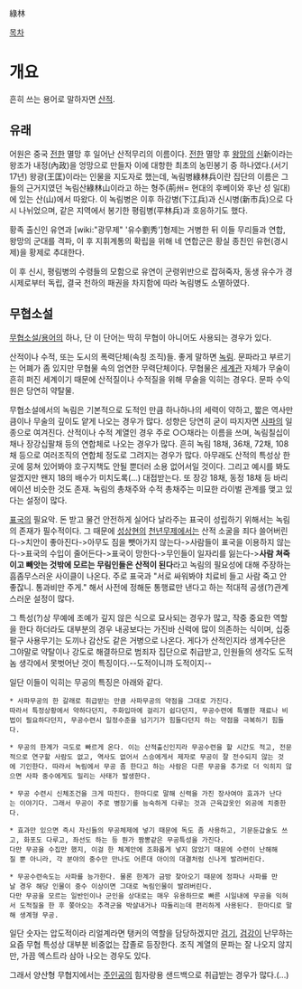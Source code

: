 綠林

[[목차]]
= 개요 =
흔히 쓰는 용어로 말하자면 [[산적]].

== 유래 ==
어원은 중국 [[전한]] 멸망 후 일어난 산적무리의 이름이다.
[[전한]] 멸망 후 [[왕망]]의 [[신]]新이라는 왕조가 내정(內政)을 엉망으로 만들자 이에 대항한 최초의 농민봉기 중 하나였다.(서기 17년) 왕광(王匡)이라는 인물을 지도자로 했는데, 녹림병綠林兵이란 집단의 이름은 그들의 근거지였던 녹림산綠林山이라고 하는 형주(荊州= 현대의 후베이와 후난 성 일대)에 있는 산(山)에서 따왔다. 이 녹림병은 이후 하강병(下江兵)과 신시병(新市兵)으로 다시 나뉘었으며, 같은 지역에서 봉기한 평림병(平林兵)과 호응하기도 했다. 

황족 출신인 유연과 [wiki:"광무제" '유수劉秀']형제는 거병한 뒤 이들 무리들과 연합, 왕망의 군대를 격파, 이 후 지휘계통의 확립을 위해 네 연합군은 황실 종친인 유현(경시제)을 황제로 추대한다. 

이 후 신시, 평림병의 수령들의 모함으로 유연이 군령위반으로 잡혀죽자, 동생 유수가 경시제로부터 독립, 결국 천하의 패권을 차지함에 따라 녹림병도 소멸하였다.
== 무협소설 ==
[[무협소설/용어]]의 하나, 단 이 단어는 딱히 무협이 아니어도 사용되는 경우가 있다.

산적이나 수적, 또는 도시의 폭력단체(속칭 조직)들. 좋게 말하면 [[녹림]]. 문파라고 부르기는 어폐가 좀 있지만 무협물 속의 엄연한 무력단체이다. 무협물은 [[세계관]] 자체가 무술이 흔히 퍼진 세계이기 때문에 산적질이나 수적질을 위해 무술을 익히는 경우다. 문파 수익원은 당연히 약탈물. 

무협소설에서의 녹림은 기본적으로 도적인 만큼 하나하나의 세력이 약하고, 짧은 역사만큼이나 무술의 깊이도 얕게 나오는 경우가 많다. 성향은 당연히 굳이 따지자면 [[사파]]의 일종으로 여겨진다. 산적이나 수적 계열인 경우 주로 ○○채라는 이름을 쓰며, 녹림칠십이채나 장강십팔채 등의 연합체로 나오는 경우가 많다. 흔히 녹림 18채, 36채, 72채, 108채 등으로 여러조직의 연합체 정도로 그려지는 경우가 많다. 아무래도 산적의 특성상 한 곳에 뭉쳐 있어봐야 호구지책도 안될 뿐더러 소용 없어서일 것이다. 그리고 예시를 봐도 알겠지만 왠지 18의 배수가 미치도록(...) 대접받는다. 또 장강 18채, 동정 18채 등 바리에이션 비슷한 것도 존재. 녹림의 총채주와 수적 총채주는 미묘한 라이벌 관계를 맺고 있다는 설정이 많다.

[[표국]]의 필요악. 돈 받고 물건 안전하게 실어다 날라주는 표국이 성립하기 위해서는 녹림의 존재가 필수적이다. 그 때문에 [[성상현]]의 [[천년무제]]에서는 산적 소굴을 죄다 쓸어버린다->치안이 좋아진다->아무도 짐을 뺏아가지 않는다->사람들이 표국을 이용하지 않는다->표국의 수입이 줄어든다->표국이 망한다->무인들이 일자리를 잃는다->'''사람 쳐죽이고 빼앗는 것밖에 모르는 무림인들은 산적이 된다'''라고 녹림의 필요성에 대해 주장하는 흠좀무스러운 사이클이 나온다. 주로 표국과 "서로 싸워봐야 치료비 들고 사람 죽고 안좋잖니. 통과비만 주게." 해서 사전에 정해둔 통행료만 낸다고 하는 적대적 공생(?)관계스러운 설정이 많다.

그 특성(?)상 무예에 조예가 깊지 않은 식으로 묘사되는 경우가 많고, 작중 중요한 역할을 한다 하더라도 대부분의 경우 내공보다는 가진바 신력에 많이 의존하는 식이며, 십중팔구 사용무기는 도끼나 감산도 같은 거병으로 나온다. 게다가 산적인지라 생계수단은 그야말로 약탈이나 강도로 해결하므로 범죄자 집단으로 취급받고, 인원들의 생각도 도적놈 생각에서 못벗어난 것이 특징이다.--도적이니까 도적이지--

일단 이들이 익히는 무공의 특징은 아래와 같다.

 * 사파무공의 한 갈래로 취급받는 만큼 사파무공의 약점을 그대로 가진다.
 따라서 특정상황에서 약하다던지, 주화입마에 걸리기 쉽다던지, 무공수련에 특별한 재료나 비법이 필요하다던지, 무공수련시 일정수준을 넘기기가 힘들다던지 하는 약점을 극복하기 힘들다.

 * 무공의 한계가 극도로 빠르게 온다. 이는 산적출신인지라 무공수련을 할 시간도 적고, 전문적으로 연구할 사람도 없고, 역사도 없어서 스승에게서 제자로 무공이 잘 전수되지 않는 것에 기인한다. 따라서 녹림에서 무공 좀 한다고 하는 사람은 다른 무공을 추가로 더 익히지 않으면 사파 중수에게도 밀리는 사태가 발생한다.

 * 무공 수련시 신체조건을 크게 따진다. 한마디로 말해 신력을 가진 장사여야 효과가 난다는 이야기다. 그래서 무공이 주로 병장기를 능숙하게 다루는 것과 근육갑옷인 외공에 치중한다.

 * 효과만 있으면 즉시 자신들의 무공체제에 넣기 때문에 독도 좀 사용하고, 기문둔갑술도 쓰고, 화포도 다루고, 좌선도 하는 등 뭔가 짬뽕같은 무공특성을 가진다.
 다만 무공을 수집만 했지, 이걸 한 체계안에 조화롭게 넣지 않았기 때문에 수련이 난해해질 뿐 아니라, 각 분야의 중수만 만나도 어른대 아이의 대결처럼 신나게 발려버린다.

 * 무공수련속도는 사파를 능가한다. 물론 한계가 금방 찾아오기 때문에 정파나 사파를 만날 경우 해당 인물이 중수 이상이면 그대로 녹림인물이 발려버린다.
 다만 무공을 모르는 일반인이나 군인을 상대로는 매우 유용하므로 빠른 시일내에 무공을 익혀서 도적질을 한 후 쫒아오는 추격군을 박살내거나 따돌리는데 편리하게 사용된다. 한마디로 말해 생계형 무공.

일단 숫자는 압도적이라 리얼계라면 탱커의 역할을 담당하겠지만 [[검기]], [[검강]]이 난무하는 요즘 무협 특성상 대부분 비중없는 잡졸로 등장한다. 조직 계열의 문파는 잘 나오지 않지만, 가끔 엑스트라 삼아 나오는 경우도 있다.

그래서 양산형 무협지에서는 [[주인공]]의 힘자랑용 샌드백으로 취급받는 경우가 많다.(...)

